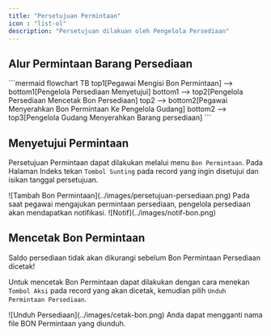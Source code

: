```yaml
---
title: "Persetujuan Permintaan"
icon : "list-ol"
description: "Persetujuan dilakuan oleh Pengelola Persediaan"
---
```


## Alur Permintaan Barang Persediaan
<Frame>
    ```mermaid
  flowchart TB
        top1[Pegawai Mengisi Bon Permintaan] --> bottom1[Pengelola Persediaan Menyetujui]
        bottom1 --> top2[Pengelola Persediaan Mencetak Bon Persediaan]
        top2 --> bottom2[Pegawai Menyerahkan Bon Permintaan Ke Pengelola Gudang]
        bottom2 --> top3[Pengelola Gudang Menyerahkan Barang persediaan]
```
</Frame>


## Menyetujui Permintaan

Persetujuan Permintaan dapat dilakukan melalui menu `Bon Permintaan`. Pada Halaman Indeks tekan `Tombol Sunting` pada record yang ingin disetujui dan isikan tanggal persetujuan.

<Frame caption="Tampilan Persetujuan Bon Permintaan">
    ![Tambah Bon Permintaan](../images/persetujuan-persediaan.png)
</Frame>

<Tip>
    Pada saat pegawai mengajukan permintaan persediaan, pengelola persediaan akan mendapatkan notifikasi.
    <Frame caption="Tampilan Notifikasi Bon Permintaan">
    ![Notif](../images/notif-bon.png)
</Frame>
</Tip>


## Mencetak Bon Permintaan
<Warning>
    Saldo persediaan tidak akan dikurangi sebelum Bon Permintaan Persediaan dicetak!
</Warning>


Untuk mencetak Bon Permintaan dapat dilakukan dengan cara menekan `Tombol Aksi` pada record yang akan dicetak, kemudian pilih `Unduh Permintaan Persediaan`.

<Frame caption="Tampilan Cetak Permintaan Persediaan">
    ![Unduh Persediaan](../images/cetak-bon.png)
</Frame>

<Tip>
    Anda dapat mengganti nama file BON Permintaan yang diunduh.
</Tip>


